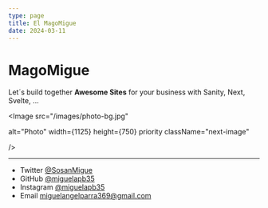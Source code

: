 ```yaml
---
type: page
title: El MagoMigue
date: 2024-03-11
---
```

# MagoMigue
Let´s build together **Awesome Sites** for your business with Sanity, Next, Svelte, ... 


<Image
  src="/images/photo-bg.jpg"
 
  alt="Photo"
  width={1125}
  height={750}
  priority
  className="next-image"
  
/>

---

- Twitter [@SosanMigue](https://twitter.com/SosanMigue)
- GitHub [@miguelapb35](https://github.com/miguelapb35)
- Instagram [@miguelapb35](https://instagram.com/miguelapb35)
- Email miguelangelparra369@gmail.com
